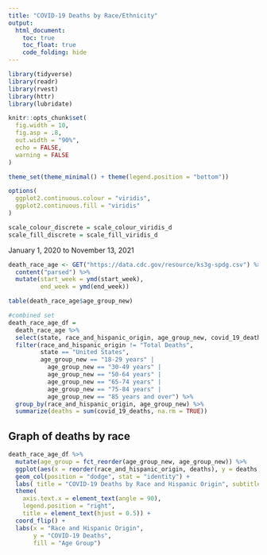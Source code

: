 ```yaml
---
title: "COVID-19 Deaths by Race/Ethnicity"
output: 
  html_document:
    toc: true
    toc_float: true
    code_folding: hide
---
```


```r
library(tidyverse)
library(readr)
library(rvest)
library(httr)
library(lubridate)

knitr::opts_chunk$set(
  fig.width = 10,
  fig.asp = .8,
  out.width = "90%", 
  echo = FALSE,
  warning = FALSE
)

theme_set(theme_minimal() + theme(legend.position = "bottom"))

options(
  ggplot2.continuous.colour = "viridis",
  ggplot2.continuous.fill = "viridis"
)

scale_colour_discrete = scale_colour_viridis_d
scale_fill_discrete = scale_fill_viridis_d

```


January 1, 2020 to November 13, 2021

```r

death_race_age <- GET("https://data.cdc.gov/resource/ks3g-spdg.csv") %>% 
  content("parsed") %>%
  mutate(start_week = ymd(start_week),
         end_week = ymd(end_week))

table(death_race_age$age_group_new)

#combined set
death_race_age_df = 
  death_race_age %>%
  select(state, race_and_hispanic_origin, age_group_new, covid_19_deaths) %>% 
  filter(race_and_hispanic_origin != "Total Deaths",
         state == "United States",
         age_group_new == "18-29 years" |
           age_group_new == "30-49 years" |
           age_group_new == "50-64 years" | 
           age_group_new == "65-74 years" | 
           age_group_new == "75-84 years" | 
           age_group_new == "85 years and over") %>% 
  group_by(race_and_hispanic_origin, age_group_new) %>% 
  summarize(deaths = sum(covid_19_deaths, na.rm = TRUE))

```

## Graph of deaths by race 
```r

death_race_age_df %>% 
  mutate(age_group = fct_reorder(age_group_new, age_group_new)) %>% 
  ggplot(aes(x = reorder(race_and_hispanic_origin, deaths), y = deaths, fill = age_group)) + 
  geom_col(position = "dodge", stat = "identity") + 
  labs( title = "COVID-19 Deaths by Race and Hispanic Origin", subtitle = "January 2020 - Novemember 13, 2021") +
  theme(
    axis.text.x = element_text(angle = 90), 
    legend.position = "right", 
    title = element_text(hjust = 0.5)) + 
  coord_flip() +
  labs(x = "Race and Hispanic Origin",
       y = "COVID-19 Deaths",
       fill = "Age Group") 
  
  
```

